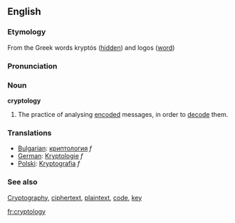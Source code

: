 ==English==

===Etymology===
From the Greek words kryptós ([[hidden]]) and logos ([[word]])

===Pronunciation===

===Noun===
'''cryptology'''
# The practice of analysing [[encode|encoded]] messages, in order to [[decode]] them.

===Translations===
*[[Bulgarian]]: [[криптология]] ''f''
*[[German]]: [[Kryptologie]] ''f''
*[[Polski]]: [[Kryptografia]] ''f''

===See also===
[[Cryptography]], [[ciphertext]], [[plaintext]], [[code]], [[key]]

[[fr:cryptology]]